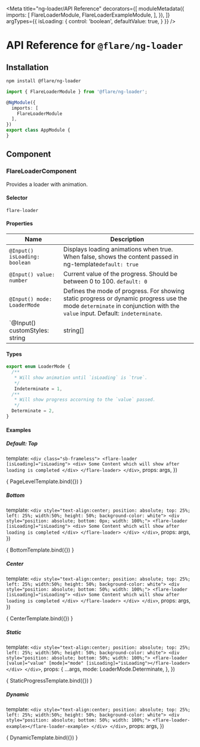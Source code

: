 

<Meta
  title="ng-loader/API Reference"
  decorators={[
    moduleMetadata({
      imports: [
        FlareLoaderModule,
        FlareLoaderExampleModule,
      ],
    }),
  ]}
  argTypes={{
    isLoading: {
      control: 'boolean',
      defaultValue: true,
    }
  }}
/>

# API Reference for `@flare/ng-loader`

## Installation

```sh
npm install @flare/ng-loader
```


```typescript
import { FlareLoaderModule } from '@flare/ng-loader';

@NgModule({
  imports: [
    FlareLoaderModule
  ],
})
export class AppModule {
}
```

## Component

### FlareLoaderComponent

Provides a loader with animation.

#### Selector

`flare-loader`

#### Properties

| Name | Description |
| --- | ----- |
| `@Input() isLoading: boolean` | Displays loading animations when true. When false, shows the content passed in ng-template`default: true` |
| `@Input() value: number` | Current value of the progress. Should be between 0 to 100. `default: 0` |
| `@Input() mode: LoaderMode` | Defines the mode of progress. For showing static progress or dynamic progress use the mode `determinate` in conjunction with the `value` input. Default: `indeterminate`.|
| `@Input() customStyles: string | string[] | Set<string> | { [klass: string]: any }` | Custom css classes that should be added to the progressbar. |

#### Types

```typescript
export enum LoaderMode {
  /**
   * Will show animation until `isLoading` is `true`.
   */
   Indeterminate = 1,
  /**
   * Will show progress accorning to the `value` passed.
   */
  Determinate = 2,
}
```

#### Examples

##### Default: Top

  template: `
    <div class="sb-frameless">
      <flare-loader [isLoading]="isLoading">
        <div>
          Some Content which will show after loading is completed
        </div>
      </flare-loader>
    </div>
  `,
  props: args,
})

<Canvas>
  <Story name="Page level" args={{ isLoading: true }}>{
    PageLevelTemplate.bind({})
  }</Story>
</Canvas>

##### Bottom

  template: `
    <div style="text-align:center; position: absolute; top: 25%; left: 25%; width:50%; height: 50%; background-color: white">
      <div style="position: absolute; bottom: 0px; width: 100%;">
        <flare-loader [isLoading]="isLoading">
          <div>
            Some Content which will show after loading is completed
          </div>
        </flare-loader>
      </div>
    </div>
  `,
  props: args,
})

<Canvas>
  <Story name="Bottom">{
    BottomTemplate.bind({})
  }</Story>
</Canvas>

##### Center

  template: `
    <div style="text-align:center; position: absolute; top: 25%; left: 25%; width:50%; height: 50%; background-color: white">
      <div style="position: absolute; bottom: 50%; width: 100%;">
        <flare-loader [isLoading]="isLoading">
          <div>
            Some Content which will show after loading is completed
          </div>
        </flare-loader>
      </div>
    </div>
  `,
  props: args,
})

<Canvas>
  <Story name="Center">{
    CenterTemplate.bind({})
  }</Story>
</Canvas>

##### Static

  template: `
    <div style="text-align:center; position: absolute; top: 25%; left: 25%; width:50%; height: 50%; background-color: white">
      <div style="position: absolute; bottom: 50%; width: 100%;">
        <flare-loader [value]="value" [mode]="mode" [isLoading]="isLoading"></flare-loader>
      </div>
    </div>
  `,
  props: {
    ...args,
    mode: LoaderMode.Determinate,
  },
})

<Canvas>
  <Story
    name="Static Progress"
    argTypes={{
      value: {
        defaultValue: 70,
        control: {
          type: 'number',
          min: 0,
          max: 100
        }
      }
    }}
  >{
    StaticProgressTemplate.bind({})
  }</Story>
</Canvas>

##### Dynamic

  template: `
    <div style="text-align:center; position: absolute; top: 25%; left: 25%; width:50%; height: 50%; background-color: white">
      <div style="position: absolute; bottom: 50%; width: 100%;">
        <flare-loader-example></flare-loader-example>
      </div>
    </div>
  `,
  props: args,
})

<Canvas>
  <Story
    name="Dynamic"
    argTypes={{
      isLoading: { control: { disable: true } },
    }}
  >{
    DynamicTemplate.bind({})
  }</Story>
</Canvas>
